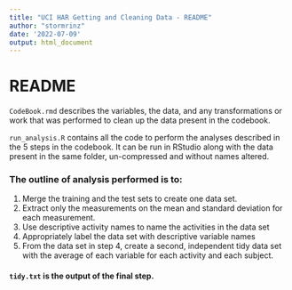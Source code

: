 ---
title: "UCI HAR Getting and Cleaning Data - README"
author: "stormrinz"
date: '2022-07-09'
output: html_document
---

# README

`CodeBook.rmd` describes the variables, the data, and any transformations or work that was performed to clean up the data present in the codebook.

`run_analysis.R` contains all the code to perform the analyses described in the 5 steps in the codebook. It can be run in RStudio along with the data present in the same folder, un-compressed and without names altered.

### The outline of analysis performed is to: 

1.  Merge the training and the test sets to create one data set.
2.  Extract only the measurements on the mean and standard deviation for each measurement.
3.  Use descriptive activity names to name the activities in the data set
4.  Appropriately label the data set with descriptive variable names
5.  From the data set in step 4, create a second, independent tidy data set with the average of each variable for each activity and each subject.

#### `tidy.txt` is the output of the final step.
